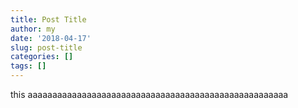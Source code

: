 ```yaml
---
title: Post Title
author: my
date: '2018-04-17'
slug: post-title
categories: []
tags: []
---
```

this aaaaaaaaaaaaaaaaaaaaaaaaaaaaaaaaaaaaaaaaaaaaaaaaaaaaa